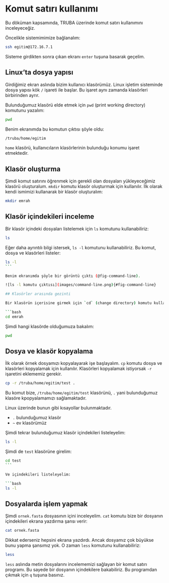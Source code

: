 # Komut satırı kullanımı

Bu döküman kapsamında, TRUBA üzerinde komut satırı kullanımını inceleyeceğiz.

Öncelikle sistemimimize bağlanalım:

```bash
ssh egitim@172.16.7.1 
```

Sisteme girdikten sonra çıkan ekranı `enter` tuşuna basarak geçelim.

## Linux'ta dosya yapısı

Girdiğimiz ekran aslında bizim kullanıcı klasörümüz. Linux işletim sisteminde dosya yapısı kök `/` işareti ile başlar. Bu işaret aynı zamanda klasörleri birbirinden ayrır.

Bulunduğumuz klasörü elde etmek için `pwd` (print working directory) komutunu yazalım:


```bash
pwd
```

Benim ekranımda bu komutun çıktısı şöyle oldu:

```bash
/truba/home/egitim
```

`home` klasörü, kullanıcıların klasörlerinin bulunduğu konumu işaret etmektedir.

## Klasör oluşturma

Şimdi komut satırını öğrenmek için gerekli olan dosyaları yükleyeceğimiz klasörü oluşturalum. `mkdir` komutu klasör oluşturmak için kullanılır. İlk olarak kendi ismimizi kullanarak bir klasör oluşturalım:


```bash
mkdir emrah
```

## Klasör içindekileri inceleme 

Bir klasör içindeki dosyaları listelemek için `ls` komutunu kullanabiliriz:

```bash
ls
```

Eğer daha ayrıntılı bilgi istersek, `ls -l` komutunu kullanabiliriz. Bu komut, dosya ve klasörleri listeler:

```bash
ls -l
``` 

Benim ekranımda şöyle bir görüntü çıktı (@fig-command-line). 

![ls -l komutu çıktısı](images/command-line.png){#fig-command-line}

## Klasörler arasında gezinti

Bir klasörün içerisine girmek için `cd` (change directory) komutu kullanılır:

```bash
cd emrah
```

Şimdi hangi klasörde olduğumuza bakalım:

```bash
pwd
```

## Dosya ve klasör kopyalama

İlk olarak örnek dosyamızı kopyalayarak işe başlayalım. `cp` komutu dosya ve klasörleri kopyalamak için kullanılır. Klasörleri kopyalamak istiyorsak `-r` işaretini eklememiz gerekir.

```bash
cp -r /truba/home/egitim/test .
```

Bu komut bize, `/truba/home/egitim/test` klasörünü, `.` yani bulunduğumuz klasöre kpopyalamamızı sağlamaktadır.

Linux üzerinde bunun gibi kısayollar bulunmaktadır.

+ `.` bulunduğumuz klasör
+ `~` ev klasörümüz

Şimdi tekrar bulunduğumuz klasör içindekileri listeleyelim:

```bash
ls -l
```

Şimdi de `test` klasörüne girelim:

```bash
cd test
``` 

Ve içindekileri listeleyelim:

```bash
ls -l
```

## Dosyalarda işlem yapmak

Şimdi `ornek.fasta` dosyasının içini inceleyelim. `cat` komutu bize bir dosyanın içindekileri ekrana yazdırma şansı verir:

```bash
cat ornek.fasta
```

Dikkat ederseniz hepsini ekrana yazdırdı. Ancak dosyamız çok büyükse bunu yapma şansımız yok. O zaman `less` komutunu kullanabiliriz:

```bash
less
```

`less` aslında metin dosyalarını incelememizi sağlayan bir komut satırı programı. Bu sayede bir dosyanın içindekilere bakabiliriz. Bu programdan çıkmak için `q` tuşuna basınız.

